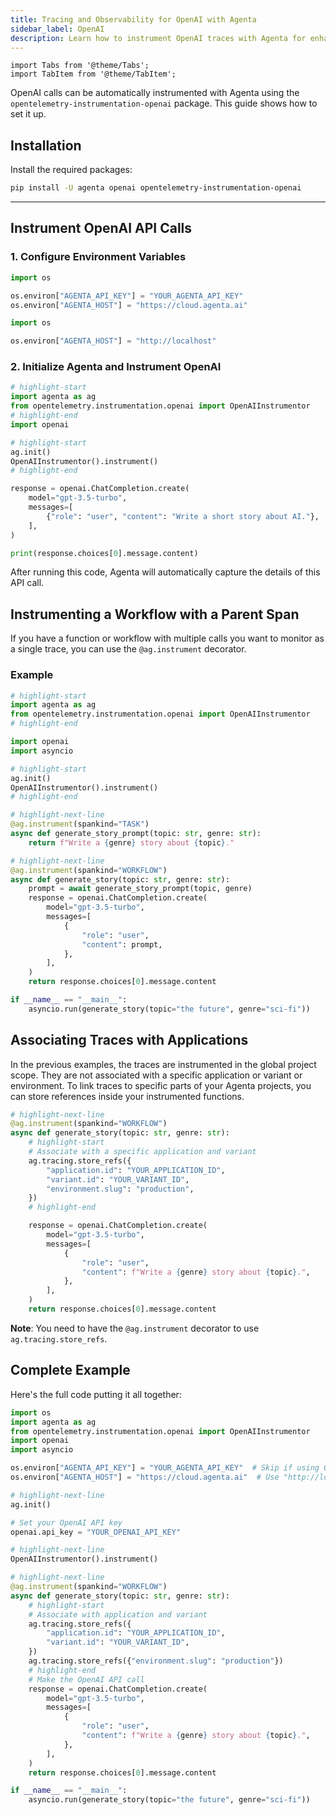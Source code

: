 ```yaml
---
title: Tracing and Observability for OpenAI with Agenta
sidebar_label: OpenAI
description: Learn how to instrument OpenAI traces with Agenta for enhanced LLM observability. This guide covers setup, configuration, and best practices for monitoring OpenAI API calls and workflows.
---
```


```mdx-code-block
import Tabs from '@theme/Tabs';
import TabItem from '@theme/TabItem';
```

OpenAI calls can be automatically instrumented with Agenta using the `opentelemetry-instrumentation-openai` package. This guide shows how to set it up.

## Installation

Install the required packages:

```bash
pip install -U agenta openai opentelemetry-instrumentation-openai
```

---

## Instrument OpenAI API Calls

### 1. Configure Environment Variables

<Tabs>
<TabItem value="cloud" label="Agenta Cloud or Enterprise">

```python
import os

os.environ["AGENTA_API_KEY"] = "YOUR_AGENTA_API_KEY"
os.environ["AGENTA_HOST"] = "https://cloud.agenta.ai"
```

</TabItem>
<TabItem value="oss" label="Agenta OSS Running Locally">

```python
import os

os.environ["AGENTA_HOST"] = "http://localhost"
```

</TabItem>
</Tabs>

### 2. Initialize Agenta and Instrument OpenAI

```python
# highlight-start
import agenta as ag
from opentelemetry.instrumentation.openai import OpenAIInstrumentor
# highlight-end
import openai

# highlight-start
ag.init()
OpenAIInstrumentor().instrument()
# highlight-end

response = openai.ChatCompletion.create(
    model="gpt-3.5-turbo",
    messages=[
        {"role": "user", "content": "Write a short story about AI."},
    ],
)

print(response.choices[0].message.content)
```

After running this code, Agenta will automatically capture the details of this API call.

## Instrumenting a Workflow with a Parent Span

If you have a function or workflow with multiple calls you want to monitor as a single trace, you can use the `@ag.instrument` decorator.

### Example

```python
# highlight-start
import agenta as ag
from opentelemetry.instrumentation.openai import OpenAIInstrumentor
# highlight-end

import openai
import asyncio

# highlight-start
ag.init()
OpenAIInstrumentor().instrument()
# highlight-end

# highlight-next-line
@ag.instrument(spankind="TASK")
async def generate_story_prompt(topic: str, genre: str):
    return f"Write a {genre} story about {topic}."

# highlight-next-line
@ag.instrument(spankind="WORKFLOW")
async def generate_story(topic: str, genre: str):
    prompt = await generate_story_prompt(topic, genre)
    response = openai.ChatCompletion.create(
        model="gpt-3.5-turbo",
        messages=[
            {
                "role": "user",
                "content": prompt,
            },
        ],
    )
    return response.choices[0].message.content

if __name__ == "__main__":
    asyncio.run(generate_story(topic="the future", genre="sci-fi"))
```

## Associating Traces with Applications

In the previous examples, the traces are instrumented in the global project scope. They are not associated with a specific application or variant or environment.
To link traces to specific parts of your Agenta projects, you can store references inside your instrumented functions.

```python
# highlight-next-line
@ag.instrument(spankind="WORKFLOW")
async def generate_story(topic: str, genre: str):
    # highlight-start
    # Associate with a specific application and variant
    ag.tracing.store_refs({
        "application.id": "YOUR_APPLICATION_ID",
        "variant.id": "YOUR_VARIANT_ID",
        "environment.slug": "production",
    })
    # highlight-end

    response = openai.ChatCompletion.create(
        model="gpt-3.5-turbo",
        messages=[
            {
                "role": "user",
                "content": f"Write a {genre} story about {topic}.",
            },
        ],
    )
    return response.choices[0].message.content
```

**Note**: You need to have the `@ag.instrument` decorator to use `ag.tracing.store_refs`.

## Complete Example

Here's the full code putting it all together:

```python
import os
import agenta as ag
from opentelemetry.instrumentation.openai import OpenAIInstrumentor
import openai
import asyncio

os.environ["AGENTA_API_KEY"] = "YOUR_AGENTA_API_KEY"  # Skip if using OSS locally
os.environ["AGENTA_HOST"] = "https://cloud.agenta.ai"  # Use "http://localhost" for OSS

# highlight-next-line
ag.init()

# Set your OpenAI API key
openai.api_key = "YOUR_OPENAI_API_KEY"

# highlight-next-line
OpenAIInstrumentor().instrument()

# highlight-next-line
@ag.instrument(spankind="WORKFLOW")
async def generate_story(topic: str, genre: str):
    # highlight-start
    # Associate with application and variant
    ag.tracing.store_refs({
        "application.id": "YOUR_APPLICATION_ID",
        "variant.id": "YOUR_VARIANT_ID",
    })
    ag.tracing.store_refs({"environment.slug": "production"})
    # highlight-end
    # Make the OpenAI API call
    response = openai.ChatCompletion.create(
        model="gpt-3.5-turbo",
        messages=[
            {
                "role": "user",
                "content": f"Write a {genre} story about {topic}.",
            },
        ],
    )
    return response.choices[0].message.content

if __name__ == "__main__":
    asyncio.run(generate_story(topic="the future", genre="sci-fi"))
```
